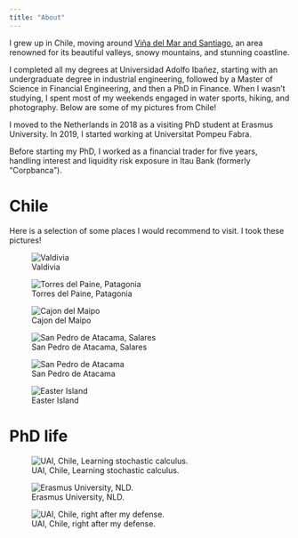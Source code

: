 ```yaml
---
title: "About"
---
```


I grew up in Chile, moving around [Viña del Mar and Santiago](https://chile.travel/en/where-to-go/macrozone/central-chile-santiago-and-valparaiso/), an area renowned for its beautiful valleys, snowy mountains, and stunning coastline.

I completed all my degrees at Universidad Adolfo Ibañez, starting with an undergraduate degree in industrial engineering, followed by a Master of Science in Financial Engineering, and then a PhD in Finance. When I wasn't studying, I spent most of my weekends engaged in water sports, hiking, and photography. Below are some of my pictures from Chile!

I moved to the Netherlands in 2018 as a visiting PhD student at Erasmus University. In 2019, I started working at Universitat Pompeu Fabra.

Before starting my PhD, I worked as a financial trader for five years, handling interest and liquidity risk exposure in Itau Bank (formerly "Corpbanca").

# Chile

Here is a selection of some places I would recommend to visit. I took these pictures!

![Valdivia](sur.JPEG)

![Torres del Paine, Patagonia](cuernos.JPG)

![Cajon del Maipo](cajon.JPG)

![San Pedro de Atacama, Salares](san_pedro.JPEG)

![San Pedro de Atacama](san_pedro2.JPEG)

![Easter Island](pascua.JPEG)

# PhD life

![UAI, Chile, Learning stochastic calculus.](uai_ito.JPEG)

![Erasmus University, NLD.](rsm.JPEG)

![UAI, Chile, right after my defense.](uai_phd.JPEG)